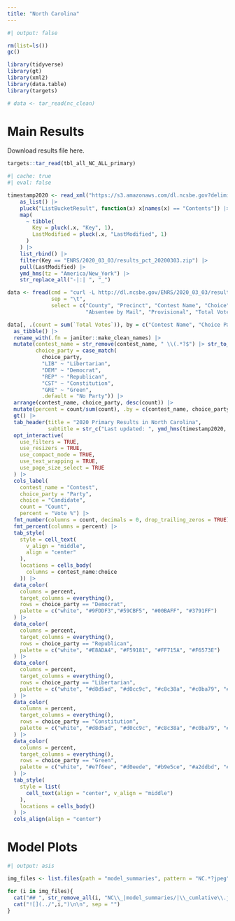 ```yaml
---
title: "North Carolina"
---
```


```r
#| output: false

rm(list=ls())
gc()

library(tidyverse)
library(gt)
library(xml2)
library(data.table)
library(targets)

# data <- tar_read(nc_clean)

```

# Main Results

Download results file here.

```r

targets::tar_read(tbl_all_NC_ALL_primary)

```

```r
#| cache: true
#| eval: false

timestamp2020 <- read_xml("https://s3.amazonaws.com/dl.ncsbe.gov?delimiter=/&prefix=ENRS/2020_03_03/") |>
    as_list() |>
    pluck("ListBucketResult", function(x) x[names(x) == "Contents"]) |>
    map(
      ~ tibble(
        Key = pluck(.x, "Key", 1),
        LastModified = pluck(.x, "LastModified", 1)
      )
    ) |>
    list_rbind() |>
    filter(Key == "ENRS/2020_03_03/results_pct_20200303.zip") |>
    pull(LastModified) |>
    ymd_hms(tz = "America/New_York") |>
    str_replace_all("-|:| ", "_")

data <- fread(cmd = "curl -L http://dl.ncsbe.gov/ENRS/2020_03_03/results_pct_20200303.zip | funzip",
              sep = "\t",
              select = c("County", "Precinct", "Contest Name", "Choice", "Choice Party", "Election Day", "One Stop",
                         "Absentee by Mail", "Provisional", "Total Votes", "Real Precinct"))

data[, .(count = sum(`Total Votes`)), by = c("Contest Name", "Choice Party", "Choice")] |> 
  as_tibble() |> 
  rename_with(.fn = janitor::make_clean_names) |> 
  mutate(contest_name = str_remove(contest_name, " \\(.*?$") |> str_to_title(),
         choice_party = case_match(
           choice_party,
           "LIB" ~ "Libertarian",
           "DEM" ~ "Democrat",
           "REP" ~ "Republican",
           "CST" ~ "Constitution",
           "GRE" ~ "Green",
           .default = "No Party")) |> 
  arrange(contest_name, choice_party, desc(count)) |> 
  mutate(percent = count/sum(count), .by = c(contest_name, choice_party)) |> 
  gt() |> 
  tab_header(title = "2020 Primary Results in North Carolina", 
             subtitle = str_c("Last updated: ", ymd_hms(timestamp2020, tz = "America/New_York"))) |> 
  opt_interactive(
    use_filters = TRUE,
    use_resizers = TRUE,
    use_compact_mode = TRUE,
    use_text_wrapping = TRUE,
    use_page_size_select = TRUE
  ) |>
  cols_label(
    contest_name = "Contest",
    choice_party = "Party",
    choice = "Candidate",
    count = "Count", 
    percent = "Vote %") |> 
  fmt_number(columns = count, decimals = 0, drop_trailing_zeros = TRUE) |> 
  fmt_percent(columns = percent) |>
  tab_style(
    style = cell_text(
      v_align = "middle",
      align = "center"
    ), 
    locations = cells_body(
      columns = contest_name:choice
    )) |> 
  data_color(
    columns = percent,
    target_columns = everything(),
    rows = choice_party == "Democrat",
    palette = c("white", "#9FDDF3","#59CBF5", "#00BAFF", "#3791FF")
  ) |> 
  data_color(
    columns = percent,
    target_columns = everything(),
    rows = choice_party == "Republican",
    palette = c("white", "#E8ADA4", "#F59181", "#FF715A", "#F6573E")
  ) |> 
  data_color(
    columns = percent,
    target_columns = everything(),
    rows = choice_party == "Libertarian",
    palette = c("white", "#d8d5ad", "#d0cc9c", "#c8c38a", "#c0ba79", "#b8b168", "#b0a856", "#a19a4c")
  ) |> 
  data_color(
    columns = percent,
    target_columns = everything(),
    rows = choice_party == "Constitution",
    palette = c("white", "#d8d5ad", "#d0cc9c", "#c8c38a", "#c0ba79", "#b8b168", "#b0a856", "#a19a4c")
  ) |> 
  data_color(
    columns = percent,
    target_columns = everything(),
    rows = choice_party == "Green",
    palette = c("white", "#e7f6ee", "#d0eede", "#b9e5ce", "#a2ddbd", "#8bd4ad", "#73cc9d", "#5cc38c", "#45bb7c", "#2eb26c", "#17aa5c")
  ) |> 
  tab_style(
    style = list(
      cell_text(align = "center", v_align = "middle")
    ),
    locations = cells_body()
  ) |> 
  cols_align(align = "center")

```

# Model Plots

```r
#| output: asis

img_files <- list.files(path = "model_summaries", pattern = "NC.*?jpeg", full.names = TRUE)

for (i in img_files){
  cat("## ", str_remove_all(i, "NC\\_|model_summaries/|\\_cumlative\\.jpeg"), "\n\n", sep = "")
  cat("![](../",i,")\n\n", sep = "")
}

```

